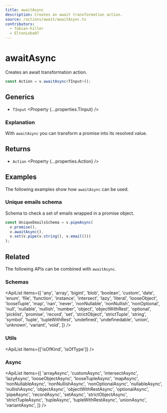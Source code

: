 ```yaml
---
title: awaitAsync
description: Creates an await transformation action.
source: /actions/await/awaitAsync.ts
contributors:
  - fabian-hiller
  - EltonLobo07
---
```



# awaitAsync

Creates an await transformation action.

```ts
const Action = v.awaitAsync<TInput>();
```

## Generics

- `TInput` <Property {...properties.TInput} />

### Explanation

With `awaitAsync` you can transform a promise into its resolved value.

## Returns

- `Action` <Property {...properties.Action} />

## Examples

The following examples show how `awaitAsync` can be used.

### Unique emails schema

Schema to check a set of emails wrapped in a promise object.

```ts
const UniqueEmailsSchema = v.pipeAsync(
  v.promise(),
  v.awaitAsync(),
  v.set(v.pipe(v.string(), v.email()))
);
```

## Related

The following APIs can be combined with `awaitAsync`.

### Schemas

<ApiList
  items={[
    'any',
    'array',
    'bigint',
    'blob',
    'boolean',
    'custom',
    'date',
    'enum',
    'file',
    'function',
    'instance',
    'intersect',
    'lazy',
    'literal',
    'looseObject',
    'looseTuple',
    'map',
    'nan',
    'never',
    'nonNullable',
    'nonNullish',
    'nonOptional',
    'null',
    'nullable',
    'nullish',
    'number',
    'object',
    'objectWithRest',
    'optional',
    'picklist',
    'promise',
    'record',
    'set',
    'strictObject',
    'strictTuple',
    'string',
    'symbol',
    'tuple',
    'tupleWithRest',
    'undefined',
    'undefinedable',
    'union',
    'unknown',
    'variant',
    'void',
  ]}
/>

### Utils

<ApiList items={['isOfKind', 'isOfType']} />

### Async

<ApiList
  items={[
    'arrayAsync',
    'customAsync',
    'intersectAsync',
    'lazyAsync',
    'looseObjectAsync',
    'looseTupleAsync',
    'mapAsync',
    'nonNullableAsync',
    'nonNullishAsync',
    'nonOptionalAsync',
    'nullableAsync',
    'nullishAsync',
    'objectAsync',
    'objectWithRestAsync',
    'optionalAsync',
    'pipeAsync',
    'recordAsync',
    'setAsync',
    'strictObjectAsync',
    'strictTupleAsync',
    'tupleAsync',
    'tupleWithRestAsync',
    'unionAsync',
    'variantAsync',
  ]}
/>

